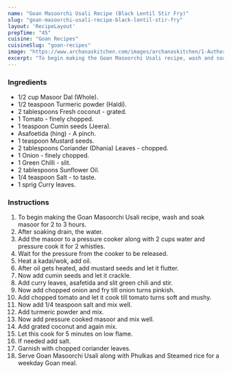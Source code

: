 ---
name: "Goan Masoorchi Usali Recipe (Black Lentil Stir Fry)"
slug: "goan-masoorchi-usali-recipe-black-lentil-stir-fry"
layout: 'RecipeLayout'
prepTime: "45"
cuisine: "Goan Recipes"
cuisineSlug: "goan-recipes"
image: "https://www.archanaskitchen.com/images/archanaskitchen/1-Author/Raksha_Kamat/Goan_Masoorchi_Usali.jpg"
excerpt: "To begin making the Goan Masoorchi Usali recipe, wash and soak masoor for 2 to 3 hours"
---

### Ingredients

- 1/2 cup Masoor Dal (Whole).
- 1/2 teaspoon Turmeric powder (Haldi).
- 2 tablespoons Fresh coconut - grated.
- 1 Tomato - finely chopped.
- 1 teaspoon Cumin seeds (Jeera).
- Asafoetida (hing) - A pinch.
- 1 teaspoon Mustard seeds.
- 2 tablespoons Coriander (Dhania) Leaves - chopped.
- 1 Onion - finely chopped.
- 1 Green Chilli - slit.
- 2 tablespoons Sunflower Oil.
- 1/4 teaspoon Salt - to taste.
- 1 sprig Curry leaves.

### Instructions

1. To begin making the Goan Masoorchi Usali recipe, wash and soak masoor for 2 to 3 hours.
1. After soaking drain, the water.
1. Add the masoor to a pressure cooker along with 2 cups water and pressure cook it for 2 whistles.
1. Wait for the pressure from the cooker to be released.
1. Heat a kadai/wok, add oil.
1. After oil gets heated, add mustard seeds and let it flutter.
1. Now add cumin seeds and let it crackle.
1. Add curry leaves, asafetida and slit green chili and stir.
1. Now add chopped onion and fry till onion turns pinkish.
1. Add chopped tomato and let it cook till tomato turns soft and mushy.
1. Now add 1/4 teaspoon salt and mix well.
1. Add turmeric powder and mix.
1. Now add pressure cooked masoor and mix well.
1. Add grated coconut and again mix.
1. Let this cook for 5 minutes on low flame.
1. If needed add salt.
1. Garnish with chopped coriander leaves.
1. Serve Goan Masoorchi Usali along with Phulkas and Steamed rice for a weekday Goan meal.
